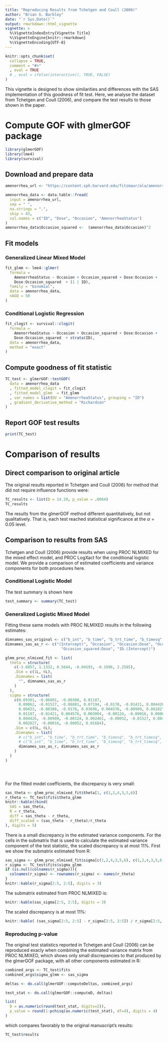 ```yaml
---
title: "Reproducing Results from Tchetgen and Coull (2006)"
author: "Brian G. Barkley"
date: "`r Sys.Date()`"
output: rmarkdown::html_vignette
vignette: >
  %\VignetteIndexEntry{Vignette Title}
  %\VignetteEngine{knitr::rmarkdown}
  %\VignetteEncoding{UTF-8}
---
```


```r
knitr::opts_chunk$set(
  collapse = TRUE,
  comment = "#>"
  , eval = TRUE
  # , eval = ifelse(interactive(), TRUE, FALSE)
)
```

This vignette is designed to show similarities and differences with the SAS implementation of this goodness of fit test. Here, we analyse the dataset from Tchetgen and Coull (2006), and compare the test results to those shown in the paper.

# Compute GOF with glmerGOF package

```r
library(glmerGOF)
library(lme4)
library(survival)
```


## Download and prepare data

```r

amenorrhea_url <- "https://content.sph.harvard.edu/fitzmaur/ala/amenorrhea.txt"

amenorrhea_data <- data.table::fread(
  input = amenorrhea_url,
  sep = " ",
  na.strings = ".",
  skip = 43,
  col.names = c("ID", "Dose", "Occasion", "AmenorrheaStatus")
)
amenorrhea_data$Occasion_squared <-  (amenorrhea_data$Occasion)^2
```

## Fit models

### Generalized Linear Mixed Model

```r
fit_glmm <- lme4::glmer(
  formula =
    AmenorrheaStatus ~ Occasion + Occasion_squared + Dose:Occasion +
    Dose:Occasion_squared  + (1 | ID), 
  family = "binomial", 
  data = amenorrhea_data, 
  nAGQ = 50
)
```

### Conditional Logistic Regression

```r
fit_clogit <- survival::clogit(
  formula =
    AmenorrheaStatus ~ Occasion + Occasion_squared + Dose:Occasion +
    Dose:Occasion_squared  + strata(ID),
  data = amenorrhea_data,
  method = "exact"
)
```

## Compute goodness of fit statistic

```r

TC_test <- glmerGOF::testGOF(
  data = amenorrhea_data
  , fitted_model_clogit = fit_clogit
  , fitted_model_glmm  = fit_glmm
  , var_names = list(DV = "AmenorrheaStatus", grouping = "ID")
  , gradient_derivative_method = "Richardson"
)

```


## Report GOF test results

```r
print(TC_test)
```

# Comparison of results

## Direct comparison to original article

The original results reported in Tchetgen and Coull (2006) for method that did not require influence functions were:

```r
TC_results <- list(D = 14.29, p_value = .0064)
TC_results
```

The results from the glmerGOF method different quantitatively, but not qualitatively. That is, each test reached statistical significance at the $\alpha = 0.05$ level.

## Comparison to results from SAS

Tchetgen and Coull (2006) provide results when using PROC NLMIXED for the mixed effect model, and PROC LogXact for the conditional logistic model. We provide a comparison of estimated coefficients and variance components for both procedures here.

### Conditional Logistic Model

The test summary is shown here

```r
test_summary <- summary(TC_test)
```


### Generalized Logistic Mixed Model

Fitting these same models with PROC NLMIXED results in the following estimates:

```r
dimnames_sas_original <- c("b_int", "b_time", "b_trt_time", "b_timesq", "b_trt_timesq", "s1")
dimnames_sas_as_r <- c("(Intercept)", "Occasion", "Occasion:Dose", "Occasion_squared",
                         "Occasion_squared:Dose", "ID.(Intercept)")

glmm_proc_nlmixed_fit <- list(
  theta = structure(
    c(-3.8057, 1.1332, 0.5644, -0.04193, -0.1096, 2.2505), 
    .Dim = c(1L, 6L),
    .Dimnames = list(
      "", dimnames_sas_as_r
    )
  ),
  sigma = structure(
    c(0.09301, -0.06801, -0.00308, 0.01187,
      0.00062, -0.01527, -0.06801, 0.07194, -0.0178, -0.01421, 0.004426,
      0.00433, -0.00308, -0.0178, 0.03696, 0.004576, -0.00909, 0.002827,
      0.01187, -0.01421, 0.004576, 0.003004, -0.00124, -0.00016, 0.00062,
      0.004426, -0.00909, -0.00124, 0.002461, -0.00052, -0.01527, 0.00433,
      0.002827, -0.00016, -0.00052, 0.01684),
    .Dim = c(6L, 6L),
    .Dimnames = list(
      # c("b_int", "b_time", "b_trt_time", "b_timesq", "b_trt_timesq", "s1"),
      # c("b_int", "b_time", "b_trt_time", "b_timesq", "b_trt_timesq", "s1")
      dimnames_sas_as_r, dimnames_sas_as_r
    )
  )
)


     
```

For the fitted model coefficients, the discrepancy is very small:

```r
sas_theta <- glmm_proc_nlmixed_fit$theta[1, c(1,2,4,3,5,6)]
r_theta <- TC_test$fits$theta_glmm
knitr::kable(rbind(
  SAS = sas_theta,
  R = r_theta,
  diff = sas_theta - r_theta,
  diff_scaled = (sas_theta - r_theta)/r_theta
), digits = 5)

```


There is a small discrepancy in the estimated variance components. For the cells in the submatrix that is used to calculate the estimated variance component of the test statistic, the scaled discrepancy is at most 11%. First we show the submatrix estimated from R:

```r
sas_sigma <- glmm_proc_nlmixed_fit$sigma[c(1,2,4,3,5,6), c(1,2,4,3,5,6)]
r_sigma <- TC_test$fits$sigma_glmm
if (is.null(colnames(r_sigma))){
  colnames(r_sigma) <- rownames(r_sigma) <- names(r_theta)
}
knitr::kable(r_sigma[2:5, 2:5], digits = 3)
```

The submatrix estimated from PROC NLMIXED is:

```r
knitr::kable(sas_sigma[2:5, 2:5], digits = 3)
```

The scaled discrepancy is at most 11%:

```r
knitr::kable( (sas_sigma[2:5, 2:5] - r_sigma[2:5, 2:5]) / r_sigma[2:5, 2:5], digits = 3)
```

### Reproducing p-value

The original test statistics reported in Tchetgen and Coull (2006) can be reproduced exacly when combining the estimated variance matrix from PROC NLMIXED, which shows only small discrepancies to that produced by the glmerGOF package, with all other components estimated in R:


```r
combined_args <- TC_test$fits
combined_args$sigma_glmm <- sas_sigma

deltas <- do.call(glmerGOF::computeDeltas, combined_args)

test_stat <- do.call(glmerGOF::computeD, deltas)

list(
  D = as.numeric(round(test_stat, digits=2)), 
  p_value = round(1-pchisq(as.numeric(test_stat), df=4), digits = 4)
)
```
which compares favorably to the original manuscript's results:

```r
TC_test$results
```




